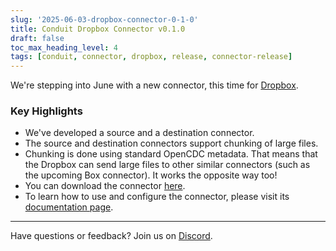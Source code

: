 ```yaml
---
slug: '2025-06-03-dropbox-connector-0-1-0'
title: Conduit Dropbox Connector v0.1.0
draft: false
toc_max_heading_level: 4
tags: [conduit, connector, dropbox, release, connector-release]
---
```


We're stepping into June with a new connector, this time
for [Dropbox](https://www.dropbox.com). 

<!--truncate-->

### Key Highlights

- We've developed a source and a destination connector.
- The source and destination connectors support chunking of large files. 
- Chunking is done using standard OpenCDC metadata. That means that the Dropbox
  can send large files to other similar connectors (such as the upcoming Box
  connector). It works the opposite way too!
- You can download the
  connector [here](https://github.com/conduitio-labs/conduit-connector-dropbox/releases/tag/v0.1.0).
- To learn how to use and configure the connector, please visit
  its [documentation page](/docs/using/connectors/list/dropbox).

---

Have questions or feedback? Join us on [Discord](https://discord.meroxa.com/).
